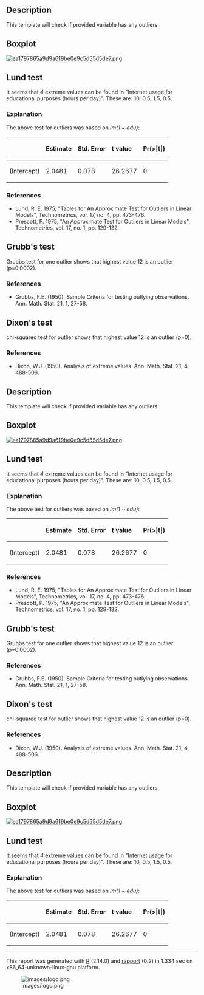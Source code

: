 == Description ==

This template will check if provided variable has any outliers.

== Boxplot ==

[[tmp/RtmpI5pYwT/file7e20b023-hires.png|[[Image:ea1797865a9d9a619be0e9c5d55d5de7.png]]]]

== Lund test ==

It seems that ''4'' extreme values can be found in &quot;Internet usage for educational purposes (hours per day)&quot;. These are: 10, 0.5, 1.5, 0.5.

=== Explanation ===

The above test for outliers was based on ''lm(1 ~ edu)'':

<table>
<thead>
<tr class="header">
<th align="left"></th>
<th align="left">'''Estimate'''</th>
<th align="left">'''Std. Error'''</th>
<th align="left">'''t value'''</th>
<th align="left">'''Pr(&gt;|t|)'''</th>
</tr>
</thead>
<tbody>
<tr class="odd">
<td align="left">(Intercept)</td>
<td align="left">2.0481</td>
<td align="left">0.078</td>
<td align="left">26.2677</td>
<td align="left">0</td>
</tr>
</tbody>
</table>

=== References ===

* Lund, R. E. 1975, &quot;Tables for An Approximate Test for Outliers in Linear Models&quot;, Technometrics, vol. 17, no. 4, pp. 473-476.
* Prescott, P. 1975, &quot;An Approximate Test for Outliers in Linear Models&quot;, Technometrics, vol. 17, no. 1, pp. 129-132.

== Grubb's test ==

Grubbs test for one outlier shows that highest value 12 is an outlier (p=0.0002).

=== References ===

* Grubbs, F.E. (1950). Sample Criteria for testing outlying observations. Ann. Math. Stat. 21, 1, 27-58.

== Dixon's test ==

chi-squared test for outlier shows that highest value 12 is an outlier (p=0).

=== References ===

* Dixon, W.J. (1950). Analysis of extreme values. Ann. Math. Stat. 21, 4, 488-506.

== Description ==

This template will check if provided variable has any outliers.

== Boxplot ==

[[tmp/RtmpI5pYwT/file193d873-hires.png|[[Image:ea1797865a9d9a619be0e9c5d55d5de7.png]]]]

== Lund test ==

It seems that ''4'' extreme values can be found in &quot;Internet usage for educational purposes (hours per day)&quot;. These are: 10, 0.5, 1.5, 0.5.

=== Explanation ===

The above test for outliers was based on ''lm(1 ~ edu)'':

<table>
<thead>
<tr class="header">
<th align="left"></th>
<th align="left">'''Estimate'''</th>
<th align="left">'''Std. Error'''</th>
<th align="left">'''t value'''</th>
<th align="left">'''Pr(&gt;|t|)'''</th>
</tr>
</thead>
<tbody>
<tr class="odd">
<td align="left">(Intercept)</td>
<td align="left">2.0481</td>
<td align="left">0.078</td>
<td align="left">26.2677</td>
<td align="left">0</td>
</tr>
</tbody>
</table>

=== References ===

* Lund, R. E. 1975, &quot;Tables for An Approximate Test for Outliers in Linear Models&quot;, Technometrics, vol. 17, no. 4, pp. 473-476.
* Prescott, P. 1975, &quot;An Approximate Test for Outliers in Linear Models&quot;, Technometrics, vol. 17, no. 1, pp. 129-132.

== Grubb's test ==

Grubbs test for one outlier shows that highest value 12 is an outlier (p=0.0002).

=== References ===

* Grubbs, F.E. (1950). Sample Criteria for testing outlying observations. Ann. Math. Stat. 21, 1, 27-58.

== Dixon's test ==

chi-squared test for outlier shows that highest value 12 is an outlier (p=0).

=== References ===

* Dixon, W.J. (1950). Analysis of extreme values. Ann. Math. Stat. 21, 4, 488-506.

== Description ==

This template will check if provided variable has any outliers.

== Boxplot ==

[[tmp/RtmpI5pYwT/file3504a4fe-hires.png|[[Image:ea1797865a9d9a619be0e9c5d55d5de7.png]]]]

== Lund test ==

It seems that ''4'' extreme values can be found in &quot;Internet usage for educational purposes (hours per day)&quot;. These are: 10, 0.5, 1.5, 0.5.

=== Explanation ===

The above test for outliers was based on ''lm(1 ~ edu)'':

<table>
<thead>
<tr class="header">
<th align="left"></th>
<th align="left">'''Estimate'''</th>
<th align="left">'''Std. Error'''</th>
<th align="left">'''t value'''</th>
<th align="left">'''Pr(&gt;|t|)'''</th>
</tr>
</thead>
<tbody>
<tr class="odd">
<td align="left">(Intercept)</td>
<td align="left">2.0481</td>
<td align="left">0.078</td>
<td align="left">26.2677</td>
<td align="left">0</td>
</tr>
</tbody>
</table>


-----

This report was generated with [http://www.r-project.org/ R] (2.14.0) and [http://al3xa.github.com/rapport/ rapport] (0.2) in 1.334 sec on x86_64-unknown-linux-gnu platform.

[[Image:images/logo.png|frame|none]]

